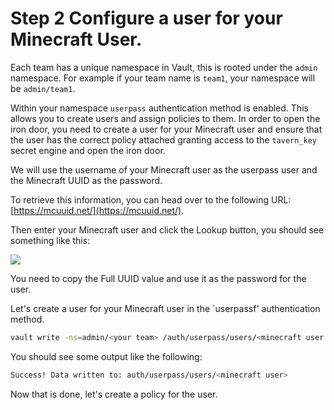 # Step 2 Configure a user for your Minecraft User.

Each team has a unique namespace in Vault, this is rooted under the `admin` namespace.
For example if your team name is `team1`, your namespace will be `admin/team1`.

Within your namespace `userpass` authentication method is enabled. This allows you to create users and assign policies to them.
In order to open the iron door, you need to create a user for your Minecraft user and ensure that the user has the correct policy 
attached granting access to the `tavern_key` secret engine and open the iron door.

We will use the username of your Minecraft user as the userpass user and the Minecraft UUID as the password.

To retrieve this information, you can head over to the following URL: [https://mcuuid.net/](https://mcuuid.net/).

Then enter your Minecraft user and click the Lookup button, you should see something like this:

![](/assets/task_1b/mcuuid.png)

You need to copy the Full UUID value and use it as the password for the user.

Let's create a user for your Minecraft user in the `userpassf' authentication method.

```bash
vault write -ns=admin/<your team> /auth/userpass/users/<minecraft user lowercase> password='<minecraft uuid>'
```

You should see some output like the following:

```bash
Success! Data written to: auth/userpass/users/<minecraft user>
```

Now that is done, let's create a policy for the user.